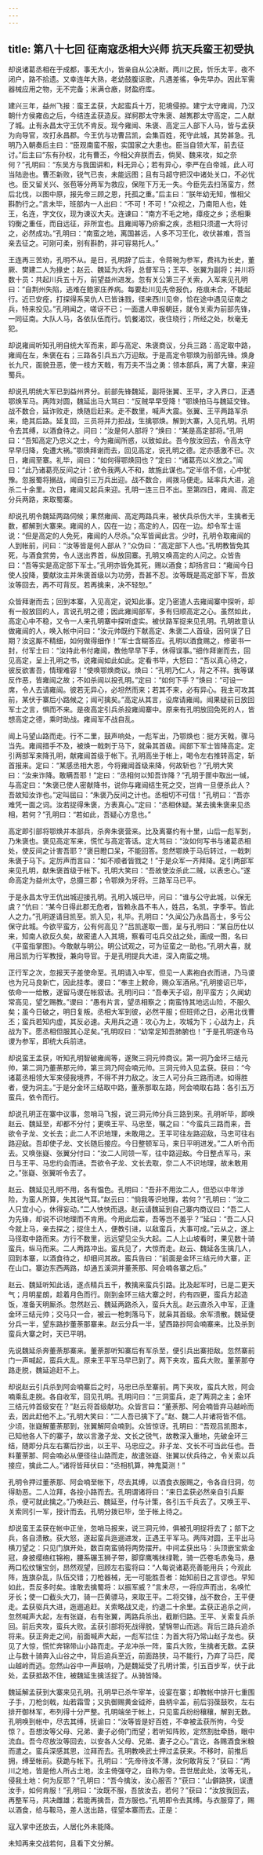 ```yaml
---
---
---
```

title: 第八十七回 征南寇丞相大兴师 抗天兵蛮王初受执
---

却说诸葛丞相在于成都，事无大小，皆亲自从公决断。两川之民，忻乐太平，夜不闭户，路不拾遗。又幸连年大熟，老幼鼓腹讴歌，凡遇差徭，争先早办。因此军需器械应用之物，无不完备；米满仓廒，财盈府库。

建兴三年，益州飞报：蛮王孟获，大起蛮兵十万，犯境侵掠。建宁太守雍闿，乃汉朝什方侯雍齿之后，今结连孟获造反。牂牁郡太守朱褒、越嶲郡太守高定，二人献了城。止有永昌太守王伉不肯反。现今雍闿、朱褒、高定三人部下人马，皆与孟获为向导官，攻打永昌郡。今王伉与功曹吕凯，会集百姓，死守此城，其势甚急。孔明乃入朝奏后主曰：“臣观南蛮不服，实国家之大患也。臣当自领大军，前去征讨。”后主曰“东有孙权，北有曹丕，今相父弃朕而去，倘吴、魏来攻，如之奈何？”孔明曰：“东吴方与我国讲和，料无异心；若有异心，李严在白帝城，此人可当陆逊也。曹丕新败，锐气已丧，未能远图；且有马超守把汉中诸处关口，不必忧也。臣又留关兴、张苞等分两军为救应，保陛下万无一失。今臣先去扫荡蛮方，然后北伐，以图中原，报先帝三顾之恩，托孤之重。”后主曰：“朕年幼无知，惟相父斟酌行之。”言未毕，班部内一人出曰：“不可！不可！”众视之，乃南阳人也，姓王，名连，字文仪，现为谏议大夫。连谏曰：“南方不毛之地，瘴疫之乡；丞相秉钧衡之重任，而自远征，非所宜也。且雍闿等乃疥癣之疾，丞相只须遣一大将讨之，必然成功。”孔明曰：“南蛮之地，离国甚远，人多不习王化，收伏甚难，吾当亲去征之。可刚可柔，别有斟酌，非可容易托人。”

王连再三苦劝，孔明不从。是日，孔明辞了后主，令蒋琬为参军，费祎为长史，董厥、樊建二人为掾史；赵云、魏延为大将，总督军马；王平、张翼为副将；并川将数十员：共起川兵五十万，前望益州进发。忽有关公第三子关索，入军来见孔明曰：“自荆州失陷，逃难在鲍家庄养病。每要赴川见先帝报仇，疮痕未合，不能起行。近已安痊，打探得系吴仇人已皆诛戮，径来西川见帝，恰在途中遇见征南之兵，特来投见。”孔明闻之，嗟讶不已；一面遣人申报朝廷，就令关索为前部先锋，一同征南。大队人马，各依队伍而行。饥餐渴饮，夜住晓行；所经之处，秋毫无犯。

却说雍闿听知孔明自统大军而来，即与高定、朱褒商议，分兵三路：高定取中路，雍闿在左，朱褒在右；三路各引兵五六万迎敌。于是高定令鄂焕为前部先锋。焕身长九尺，面貌丑恶，使一枝方天戟，有万夫不当之勇：领本部兵，离了大寨，来迎蜀兵。

却说孔明统大军已到益州界分。前部先锋魏延，副将张翼、王平，才入界口，正遇鄂焕军马。两阵对圆，魏延出马大骂曰：“反贼早早受降！”鄂焕拍马与魏延交锋。战不数合，延诈败走，焕随后赶来。走不数里，喊声大震。张翼、王平两路军杀来，绝其后路。延复回，三员将并力拒战，生擒鄂焕。解到大寨，入见孔明。孔明令去其缚，以酒食待之。问曰：“汝是何人部将？”焕曰：“某是高定部将。”孔明曰：“吾知高定乃忠义之士，今为雍闿所惑，以致如此。吾今放汝回去，令高太守早早归降，免遭大祸。”鄂焕拜谢而去，回见高定，说孔明之德。定亦感激不已。次日，雍闿至寨。礼毕，闿曰：“如何得鄂焕回也？”定曰：“诸葛亮以义放之。”闿曰：“此乃诸葛亮反间之计：欲令我两人不和，故施此谋也。”定半信不信，心中犹豫。忽报蜀将搦战，闿自引三万兵出迎。战不数合，闿拨马便走。延率兵大进，追杀二十余里。次日，雍闿又起兵来迎。孔明一连三日不出。至第四日，雍闿、高定分兵两路，来取蜀寨。

却说孔明令魏延两路伺候；果然雍闿、高定两路兵来，被伏兵杀伤大半，生擒者无数，都解到大寨来。雍闿的人，囚在一边；高定的人，囚在一边。却令军士谣说：“但是高定的人免死，雍闿的人尽杀。”众军皆闻此言。少时，孔明令取雍闿的人到帐前，问曰：“汝等皆是何人部从？”众伪曰：“高定部下人也。”孔明教皆免其死，与酒食赏劳，令人送出界首，纵放回寨。孔明又唤高定的人问之。众皆告曰：“吾等实是高定部下军士。”孔明亦皆免其死，赐以酒食；却扬言曰：“雍闿今日使人投降，要献汝主并朱褒首级以为功劳，吾甚不忍。汝等既是高定部下军，吾放汝等回去，再不可背反。若再擒来，决不轻恕。”

众皆拜谢而去；回到本寨，入见高定，说知此事。定乃密遣人去雍闿寨中探听，却有一般放回的人，言说孔明之德；因此雍闿部军，多有归顺高定之心。虽然如此，高定心中不稳，又令一人来孔明寨中探听虚实。被伏路军捉来见孔明。孔明故意认做雍闿的人，唤入帐中问曰：“汝元帅既约下献高定、朱褒二人首级，因何误了日期？汝这厮不精细，如何做得细作！”军士含糊答应。孔明以酒食赐之，修密书一封，付军士曰：“汝持此书付雍闿，教他早早下手，休得误事。”细作拜谢而去，回见高定，呈上孔明之书，说雍闿如此如此。定看书毕，大怒曰：“吾以真心待之，彼反欲害吾，情理难容！”使唤鄂焕商议。焕曰：“孔明乃仁人，背之不祥。我等谋反作恶，皆雍闿之故；不如杀闿以投孔明。”定曰：“如何下手？”焕曰：“可设一席，令人去请雍闿。彼若无异心，必坦然而来；若其不来，必有异心。我主可攻其前，某伏于寨后小路候之；闿可擒矣。”高定从其言，设席请雍闿。闿果疑前日放回军士之言，惧而不来。是夜高定引兵杀投雍闿寨中。原来有孔明放回免死的人，皆想高定之德，乘时助战。雍闿军不战自乱。

闿上马望山路而走。行不二里，鼓声响处，一彪军出，乃鄂焕也：挺方天戟，骤马当先。雍闿措手不及，被焕一戟刺于马下，就枭其首级。闿部下军士皆降高定。定引两部军来降孔明，献雍闿首级于帐下。孔明高坐于帐上，喝令左右推转高定，斩首报来。定曰：“某感丞相大恩，今将雍闿首级来降，何故斩也？”孔明大笑曰：“汝来诈降。敢瞒吾耶！”定曰：“丞相何以知吾诈降？”孔明于匣中取出一缄，与高定曰：“朱褒已使人密献降书，说你与雍闿结生死之交，岂肯一旦便杀此人？吾故知汝诈也。”定叫屈曰：“朱褒乃反间之计也。丞相切不可信！”孔明曰：“吾亦难凭一面之词。汝若捉得朱褒，方表真心。”定曰：“丞相休疑。某去擒朱褒来见丞相，若何？”孔明曰：“若如此，吾疑心方息也。”

高定即引部将鄂焕并本部兵，杀奔朱褒营来。比及离寨约有十里，山后一彪军到，乃朱褒也。褒见高定军来，慌忙与高定答话。定大骂曰：“汝如何写书与诸葛丞相处，使反间之计害吾耶？”褒目瞪口呆，不能回答。忽然鄂焕于马后转过，一戟刺朱褒于马下。定厉声而言曰：“如不顺者皆戮之！”于是众军一齐拜降。定引两部军来见孔明，献朱褒首级于帐下。孔明大笑曰：“吾故使汝杀此二贼，以表忠心。”遂命高定为益州太守，总摄三郡；令鄂焕为牙将。三路军马已平。

于是永昌太守王伉出城迎接孔明。孔明入城已毕，问曰：“谁与公守此城，以保无虞？”伉曰：“某今日得此郡无危者，皆赖永昌不韦人，姓吕，名凯，字季平。皆此人之力。”孔明遂请目凯至。凯入见，礼毕。孔明曰：“久闻公乃永昌高士，多亏公保守此城。今欲平蛮方，公有何高见？”吕凯遂取一图，呈与孔明曰：“某自历仕以来，知南人欲反久矣，故密遣人入其境，察看可屯兵交战之处，画成一图，名曰《平蛮指掌图》。今敢献与明公。明公试观之，可为征蛮之一助也。”孔明大喜，就用吕凯为行军教授，兼向导官。于是孔明提兵大进，深入南蛮之境。

正行军之次，忽报天子差使命至。孔明请入中军，但见一人素袍白衣而进，乃马谡也为兄马良新亡，因此挂孝。谡曰：“奉主上敕命，赐众军酒帛。”孔明接诏已毕，依命一一给散，遂留马谡在帐叙话。孔明问曰：“吾奉天子诏，削平蛮方；久闻幼常高见，望乞赐教。”谡曰：“愚有片言，望丞相察之；南蛮恃其地远山险，不服久矣；虽今日破之，明日复叛。丞相大军到彼，必然平服；但班师之日，必用北伐曹丕；蛮兵若知内虚，其反必速。夫用兵之道：攻心为上，攻城为下；心战为上，兵战为下。愿丞相但服其心足矣。”孔明叹曰：“幼常足知吾肺腑也！”于是孔明遂令马谡为参军，即统大兵前进。

却说蛮王孟获，听知孔明智破雍闿等，遂聚三洞元帅商议。第一洞乃金环三结元帅，第二洞乃董荼那元帅，第三洞乃阿会喃元帅。三洞元帅入见孟获。获曰：“今诸葛丞相领大军来侵我境界，不得不并力敌之。汝三人可分兵三路而进。如得胜者，便为洞主。”于是分金环三结取中路，董荼那取左路，阿会喃取右路：各引五万蛮兵，依令而行。

却说孔明正在寨中议事，忽哨马飞报，说三洞元帅分兵三路到来。孔明听毕，即唤赵云、魏延至，却都不分付；更唤王平、马忠至，嘱之曰：“今蛮兵三路而来，吾欲令子龙、文长去；此二人不识地理，未敢用之。王平可往左路迎敌，马忠可往右路迎敌。吾却使子龙、文长随后接应。今日整顿军马，来日平明进发。”二人听令而去。又唤张嶷、张翼分付曰：“汝二人同领一军，往中路迎敌。今日整点军马，来日与王平、马忠约会而进。吾欲令子龙、文长去取，奈二人不识地理，故未敢用之。”张嶷、张翼听令去了。

赵云、魏延见孔明不用，各有愠色。孔明曰：“吾非不用汝二人，但恐以中年涉险，为蛮人所算，失其锐气耳。”赵云曰：“倘我等识地理，若何？”孔明曰：“汝二人只宜小心，休得妄动。”二人怏怏而退。赵云请魏延到自己寨内商议曰：“吾二人为先锋，却说不识地理而不肯用。今用此后辈，吾等岂不羞乎？”延曰：“吾二人只今就上马，亲去探之；捉住土人，便教引进，以敌蛮兵，大事可成。”云从之，遂上马径取中路而来。方行不数里，远远望见尘头大起。二人上山坡看时，果见数十骑蛮兵，纵马而来。二人两路冲出。蛮兵见了，大惊而走。赵云、魏延各生擒几人，回到本寨，以酒食待之，却细问其故。蛮兵告曰：“前面是金环三结元帅大寨，正在山口。寨边东西两路，却通五溪洞并董荼那、阿会喃各寨之后。”

赵云、魏延听知此话，遂点精兵五千，教擒来蛮兵引路。比及起军时，已是二更天气；月明星朗，趁着月色而行。刚到金环三结大寨之时，约有四更，蛮兵方起造饭，准备天明厮杀。忽然赵云、魏延两路杀入，蛮兵大乱。赵云直杀入中军，正逢金环三结元帅；交马只一合，被云一枪刺落马下，就枭其首级。余军溃散。魏延便分兵一半，望东路抄董荼那寨来。赵云分兵一半，望西路抄阿会喃寨来。比及杀到蛮兵大寨之时，天已平明。

先说魏延杀奔董荼那寨来。董荼那听知寨后有军杀至，便引兵出寨拒敌。忽然寨前门一声喊起，蛮兵大乱。原来王平军马早已到了。两下夹攻，蛮兵大败。董荼那夺路走脱，魏延追赶不上。

却说赵云引兵杀到阿会喃寨后之时，马忠已杀至寨前。两下夹攻，蛮兵大败，阿会喃乘乱走脱。各自收军，回见孔明。孔明问曰：“三洞蛮兵，走了两洞之主；金环三结元帅首级安在？”赵云将首级献功。众皆言曰：“董荼那、阿会喃皆弃马越岭而去，因此赶他不上。”孔明大笑曰：“二人吾已擒下了。”赵、魏二人并诸将皆不信。少顷，张嶷解董荼那到，张翼解阿会喃到。众皆惊讶。孔明曰：“吾观吕凯图本，已知他各人下的寨子，故以言激子龙、文长之锐气，故教深入重地，先破金环三结，随即分兵左右寨后抄出，以王平、马忠应之。非子龙、文长不可当此任也。吾料董荼那、阿会喃必从便径往山路而走，故遣张嶷、张翼以伏兵待之，令关索以兵接应，擒此二人。”诸将皆拜伏曰：“丞相机算，神鬼莫测！”

孔明令押过董荼那、阿会喃至帐下，尽去其缚，以酒食衣服赐之，令各自归洞，勿得助恶。二人泣拜，各投小路而去。孔明谓诸将曰：“来日孟获必然亲自引兵厮杀，便可就此擒之。”乃唤赵云、魏延至，付与计策，各引五千兵去了。又唤王平、关索同引一军，授计而去。孔明分拨已毕，坐于帐上待之。

却说蛮王孟获在帐中正坐，忽哨马报来，说三洞元帅，俱被孔明捉将去了；部下之兵，各自溃散。获大怒，遂起蛮兵迤逦进发，正遇王平军马。两阵对圆，王平出马横刀望之：只见门旗开处，数百南蛮骑将两势摆开。中间孟获出马：头顶嵌宝紫金冠，身披缨络红锦袍，腰系碾玉狮子带，脚穿鹰嘴抹绿靴，骑一匹卷毛赤兔马，悬两口松纹镶宝剑，昂然观望，回顾左右蛮将曰：“人每说诸葛亮善能用兵；今观此阵，旌旗杂乱，队伍交错；刀枪器械，无一可能胜吾者：始知前日之言谬也。早知如此，吾反多时矣。谁敢去擒蜀将：以振军威？”言未尽，一将应声而出，名唤忙牙长；使一口截头大刀，骑一匹黄骠马，来取王平。二将交锋，战不数合，王平便走。孟获驱兵大进，迤逦追赶。关索略战又走，约退二十余里。孟获正追杀之间，忽然喊声大起，左有张嶷，右有张翼，两路兵杀出，截断归路。王平、关索复兵杀回。前后夹攻，蛮兵大败。孟获引部将死战得脱，望锦带山而逃。背后三路兵追杀将来。获正奔走之间，前面喊声大起，一彪军拦住：为首大将乃常山赵子龙也。获见了大惊，慌忙奔锦带山小路而走。子龙冲杀一阵，蛮兵大败，生擒者无数。孟获止与数十骑奔入山谷之中，背后追兵至近，前面路狭，马不能行，乃弃了马匹，爬山越岭而逃。忽然山谷中一声鼓响，乃是魏延受了孔明计策，引五百步军，伏于此处，孟获抵敌不住，被魏延生擒活捉了。从骑皆降。

魏延解孟获到大寨来见孔明。孔明早已杀牛宰羊，设宴在寨；却教帐中排开七重围子手，刀枪剑戟，灿若霜雪；又执御赐黄金钺斧，曲柄伞盖，前后羽葆鼓吹，左右排开御林军，布列得十分严整。孔明端坐于帐上，只见蛮兵纷纷穰穰，解到无数。孔明唤到帐中，尽去其缚，抚谕曰：“汝等皆是好百姓，不幸被孟获所拘，今受惊？。吾想汝等父母、兄弟、妻子必倚门而望；若听知阵败，定然割肚牵肠，眼中流血。吾今尽放汝等回去，以安各人父母、兄弟、妻子之心。”言讫，各赐酒食米粮而遣之。蛮兵深感其恩，泣拜而去。孔明教唤武士押过孟获来。不移时，前推后拥，缚至帐前。获跪与帐下。孔明曰：“先帝待汝不薄，汝何敢背反？”获曰：“两川之地，皆是他人所占土地，汝主倚强夺之，自称为帝。吾世居此处，汝等无礼，侵我土地：何为反耶？”孔明曰：“吾今擒汝，汝心服否？”获曰：“山僻路狭，误遭汝手，如何肯服！”孔明曰：“汝既不服，吾放汝去，若何？”获曰：“汝放我回去，再整军马，共决雌雄；若能再擒吾，吾方服也。”孔明即令去其缚。与衣服穿了，赐以酒食，给与鞍马，差人送出路，径望本寨而去。正是：

寇入掌中还放去，人居化外未能降。

未知再来交战若何，且看下文分解。